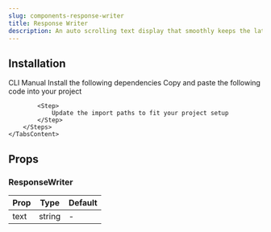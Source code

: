 ```yaml
---
slug: components-response-writer
title: Response Writer
description: An auto scrolling text display that smoothly keeps the latest response always visible
---
```


<DemoCodePreview
    path="demo/components/response-writer/default.tsx"
    v0Link="/ai/response-writer"
/>

## Installation

<Tabs defaultValue="cli" className="mt-3">
    <TabsList>
        <TabsTrigger value="cli">CLI</TabsTrigger>
        <TabsTrigger value="manual">Manual</TabsTrigger>
    </TabsList>
    <TabsContent value="cli" className="mt-4">
        <InstallationCommand command={`npx shadcn@latest add @paceui-ui/response-writer`} />
    </TabsContent>
    <TabsContent value="manual" className="mt-4">
        <Steps>
            <Step>
                Install the following dependencies
            </Step>
            <InstallationCommand command="npm install gsap @gsap/react" />
            <Step>
                Copy and paste the following code into your project
            </Step>
            <CodePreview path='components/ai/response-writer.tsx' collapsible></CodePreview>

            <Step>
                Update the import paths to fit your project setup
            </Step>
        </Steps>
    </TabsContent>
</Tabs>

## Props

### ResponseWriter

| Prop | Type   | Default |
|------|--------|---------|
| text | string | -       |


